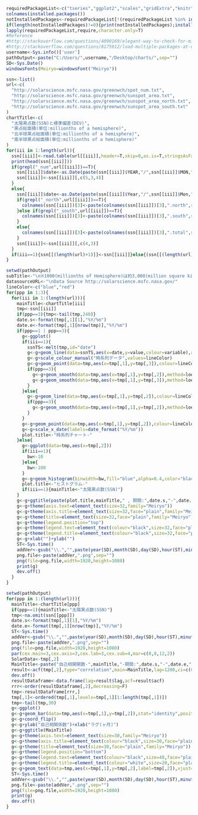 ```r
requiredPackageList<-c("tseries","ggplot2","scales","gridExtra","knitr","lubridate","reshape2","forecast")
colnames(installed.packages())
notInstalledPackages<-requiredPackageList[!(requiredPackageList %in% installed.packages()[,"Package"])] #apply logical vector to requiredPackageList
if(length(notInstalledPackages)!=0){print(notInstalledPackages);install.packages(notInstalledPackages)}
lapply(requiredPackageList,require,character.only=T)
#Reference 
#http://stackoverflow.com/questions/4090169/elegant-way-to-check-for-missing-packages-and-install-them
#http://stackoverflow.com/questions/8175912/load-multiple-packages-at-once
username<-Sys.info()['user']
pathOutput<-paste("C:/Users/",username,"/Desktop/charts/",sep="")
SD<-Sys.Date()
windowsFonts(Meiryo=windowsFont("Meiryo"))
```

```r
ssn<-list()
url<-c(
  "http://solarscience.msfc.nasa.gov/greenwch/spot_num.txt",
  "http://solarscience.msfc.nasa.gov/greenwch/sunspot_area.txt",
  "http://solarscience.msfc.nasa.gov/greenwch/sunspot_area_north.txt",
  "http://solarscience.msfc.nasa.gov/greenwch/sunspot_area_south.txt"
)
chartTitle<-c(
  "太陽黒点数(SSN)と標準偏差(DEV)",
  "黒点総面積(単位:millionths of a hemisphere)",
  "北半球黒点総面積(単位:millionths of a hemisphere)",
  "南半球黒点総面積(単位:millionths of a hemisphere)"
)  
for(iii in 1:length(url)){
  ssn[[iii]]<-read.table(url[[iii]],header=T,skip=0,as.is=T,stringsAsFactor=FALSE)
  print(head(ssn[[iii]]))
  if(grepl("_num",url[[iii]])==T){
    ssn[[iii]]$date<-as.Date(paste(ssn[[iii]]$YEAR,"/",ssn[[iii]]$MON,"/1",sep=""))
    ssn[[iii]]<-ssn[[iii]][,c(5,3,4)]
  }
  else{
    ssn[[iii]]$date<-as.Date(paste(ssn[[iii]]$Year,"/",ssn[[iii]]$Mon,"/1",sep=""))
    if(grepl("_north",url[[iii]])==T){
      colnames(ssn[[iii]])[3]<-paste(colnames(ssn[[iii]])[3],".north",sep="")
    }else if(grepl("_south",url[[iii]])==T){
      colnames(ssn[[iii]])[3]<-paste(colnames(ssn[[iii]])[3],".south",sep="")
    }  
    else{
      colnames(ssn[[iii]])[3]<-paste(colnames(ssn[[iii]])[3],".total",sep="")
    }
    ssn[[iii]]<-ssn[[iii]][,c(4,3)]
  }
  if(iii==1){ssn[[(length(url)+1)]]<-ssn[[iii]]}else{(ssn[[(length(url)+1)]]<-merge(ssn[[(length(url)+1)]],ssn[[iii]],by="date"))}
}
```

```r
setwd(pathOutput)
subTitle<-"\n※1000(millionths of Hemisphere)は約3,000(million square kilometres)"
datasourceURL<-"\nData Source http://solarscience.msfc.nasa.gov/"
lineColor<-c("blue","red")
for(ppp in 1:3){
  for(iii in 1:(length(url))){
    mainTitle<-chartTitle[iii]
    tmp<-ssn[[iii]]
    if(ppp==3){tmp<-tail(tmp,240)}
    date.s<-format(tmp[,1][1],"%Y/%m")
    date.e<-format(tmp[,1][nrow(tmp)],"%Y/%m")
    if(ppp==1 | ppp==3){
      g<-ggplot()
      if(iii==1){
        ssnTS<-melt(tmp,id="date") 
        g<-g+geom_line(data=ssnTS,aes(x=date,y=value,colour=variable),alpha=0.7,size=0.5)
        g<-g+scale_colour_manual("時系列データ",values=lineColor)
        g<-g+geom_point(data=tmp,aes(x=tmp[,1],y=tmp[,3]),colour=lineColor[2],size=2)
        if(ppp==3){
          g<-g+geom_smooth(data=tmp,aes(x=tmp[,1],y=tmp[,2]),method=loess,color=lineColor[1],size=2,linetype="dashed")
          g<-g+geom_smooth(data=tmp,aes(x=tmp[,1],y=tmp[,3]),method=loess,color=lineColor[2],size=2,linetype="dashed")
        }  
      }else{
        g<-g+geom_line(data=tmp,aes(x=tmp[,1],y=tmp[,2]),colour=lineColor[1],alpha=0.7,size=0.5)
        if(ppp==3){
          g<-g+geom_smooth(data=tmp,aes(x=tmp[,1],y=tmp[,2]),method=loess,color=lineColor[1],size=2,linetype="dashed")
        }  
      }  
      g<-g+geom_point(data=tmp,aes(x=tmp[,1],y=tmp[,2]),colour=lineColor[1],size=2)
      g<-g+scale_x_date(labels=date_format("%Y/%m"))
      plot.title<-"時系列チャート-"
    }else{
      g<-ggplot(data=tmp,aes(x=tmp[,2]))
      if(iii==1){
        bw<-10  
      }else{
        bw<-100
      }  
      g<-g+geom_histogram(binwidth=bw,fill="blue",alpha=0.4,color="black")
      plot.title<-"ヒストグラム-"
      if(iii==1){mainTitle<-"太陽黒点数(SSN)"}
    }
    g<-g+ggtitle(paste(plot.title,mainTitle," , 期間:",date.s,"-",date.e,subTitle,datasourceURL,sep=""))
    g<-g+theme(axis.text=element_text(size=32,family="Meiryo"))
    g<-g+theme(axis.title=element_text(size=32,face="plain",family="Meiryo"))
    g<-g+theme(title=element_text(size=32,face="plain",family="Meiryo"))
    g<-g+theme(legend.position="top")
    g<-g+theme(legend.text=element_text(colour="black",size=32,face="plain",family="Meiryo"))
    g<-g+theme(legend.title=element_text(colour="black",size=32,face="plain",family="Meiryo"))
    g<-g+xlab("")+ylab("")
    ST<-Sys.time()  
    addVer<-gsub("\\.","",paste(year(SD),month(SD),day(SD),hour(ST),minute(ST),second(ST),sep=""))
    png.file<-paste(addVer,".png",sep="")
    png(file=png.file,width=1920,height=1080)
    print(g)
    dev.off()
  }
}
```

```r
setwd(pathOutput)
for(ppp in 1:(length(url))){
  mainTitle<-chartTitle[ppp]
  if(ppp==1){mainTitle<-"太陽黒点数(SSN)"}
  tmp<-na.omit(ssn[[ppp]])
  date.s<-format(tmp[,1][1],"%Y/%m")
  date.e<-format(tmp[,1][nrow(tmp)],"%Y/%m")
  ST<-Sys.time()  
  addVer<-gsub("\\.","",paste(year(SD),month(SD),day(SD),hour(ST),minute(ST),second(ST),sep=""))
  png.file<-paste(addVer,".png",sep="")
  png(file=png.file,width=1920,height=1080)
  par(cex.main=3,cex.axis=3,cex.lab=3,cex.sub=4,mar=c(8,8,12,2))
  SolarData<-tmp[,2]
  MainTitle<-paste("自己相関関数-",mainTitle,"-期間:",date.s,"-",date.e,"\n原系列の単位根検定(H1:stationary) p値=",adf.test(SolarData,k=1)$p.value,datasourceURL)
  result<-acf(tmp[,2],type="correlation",main=MainTitle,lag=1200,ci=c(0.9,0.95),family="Meiryo")
  dev.off()
  resultDataframe<-data.frame(lag=result$lag,acf=result$acf)
  rrr<-order(resultDataframe[,2],decreasing=F)
  tmp<-resultDataframe[rrr,]
  tmp[,1]<-ordered(tmp[,1],levels=tmp[,1][1:length(tmp[,1])])
  tmp<-tail(tmp,30)
  g<-ggplot()
  g<-g+geom_bar(data=tmp,aes(x=tmp[,1],y=tmp[,2]),stat="identity",position="identity",fill="blue",alpha=0.2,color="black")
  g<-g+coord_flip()
  g<-g+ylab("自己相関係数")+xlab("ラグ(ヶ月)")
  g<-g+ggtitle(MainTitle)
  g<-g+theme(axis.text=element_text(size=30,family="Meiryo"))   
  g<-g+theme(axis.title=element_text(colour="black",size=30,face="plain",family="Meiryo"))   
  g<-g+theme(title=element_text(size=30,face="plain",family="Meiryo"))   
  g<-g+theme(legend.position="bottom")   
  g<-g+theme(legend.text=element_text(colour="black",size=40,face="plain",family="Meiryo"))   
  g<-g+theme(legend.title=element_text(colour="white",size=20,face="plain",family="Meiryo"))
  g<-g+geom_text(data=tmp,aes(x=tmp[,1],y=tmp[,2],label=tmp[,2]),vjust=0.5,hjust=2,size=5,face="bold",family="Meiryo")
  ST<-Sys.time()  
  addVer<-gsub("\\.","",paste(year(SD),month(SD),day(SD),hour(ST),minute(ST),second(ST),sep=""))
  png.file<-paste(addVer,".png",sep="")
  png(file=png.file,width=1920,height=1080)
  print(g)
  dev.off()
}
```